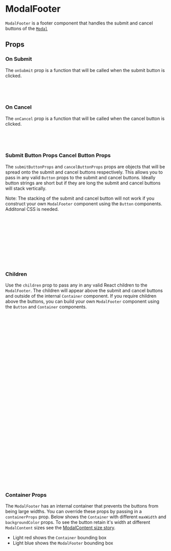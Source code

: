 

# ModalFooter

`ModalFooter` is a footer component that handles the submit and cancel buttons of the [`Modal`](?path=/docs/components-componentlibrary-modal--docs)

<Canvas of={ModalFooterStories.DefaultStory} />

## Props

<Controls of={ModalFooterStories.DefaultStory} />

### On Submit

The `onSubmit` prop is a function that will be called when the submit button is clicked.

<Canvas of={ModalFooterStories.OnSubmit} />

```jsx
import { ModalFooter } from '../../component-library';

<ModalFooter onSubmit={handleOnSubmit} />;
```

### On Cancel

The `onCancel` prop is a function that will be called when the cancel button is clicked.

<Canvas of={ModalFooterStories.OnCancel} />

```jsx
import { ModalFooter } from '../../component-library';

<ModalFooter onCancel={handleOnCancel} />;
```

### Submit Button Props Cancel Button Props

The `submitButtonProps` and `cancelButtonProps` props are objects that will be spread onto the submit and cancel buttons respectively. This allows you to pass in any valid `Button` props to the submit and cancel buttons. Ideally button strings are short but if they are long the submit and cancel buttons will stack vertically.

Note: The stacking of the submit and cancel button will not work if you construct your own `ModalFooter` component using the `Button` components. Additonal CSS is needed.

<Canvas of={ModalFooterStories.SubmitButtonPropsCancelButtonProps} />

```jsx
import { ModalFooter } from '../../component-library';

<ModalFooter
  onSubmit={handleOnSubmit}
  submitButtonProps={{ children: 'I want to approve' }}
  onCancel={handleOnCancel}
  cancelButtonProps={{
    children: 'Cancel this',
  }}
/>;
```

### Children

Use the `children` prop to pass any in any valid React children to the `ModalFooter`. The children will appear above the submit and cancel buttons and outside of the internal `Container` component. If you require children above the buttons, you can build your own `ModalFooter` component using the `Button` and `Container` components.

<Canvas of={ModalFooterStories.Children} />

```jsx
import {
  BlockSize,
  Display,
  FlexDirection,
} from '../../../helpers/constants/design-system';
import {
  ModalFooter,
  Checkbox,
  Container,
  ContainerMaxWidth,
} from '../../component-library';

const [checked, setChecked] = React.useState(false);
const handleCheckboxChange = () => setChecked(!checked);

<ModalFooter
  display={Display.Flex}
  flexDirection={FlexDirection.Column}
  alignItems={AlignItems.flexStart}
  gap={4}
  onSubmit={handleOnSubmit}
  onCancel={handleOnCancel}
>
  <Container
    maxWidth={ContainerMaxWidth.Sm}
    marginLeft="auto"
    marginRight="auto"
    marginBottom={4}
  >
    <Checkbox
      label="I agree to the terms and conditions"
      isChecked={checked}
      onChange={handleCheckboxChange}
    />
  </Container>
</ModalFooter>;
```

### Container Props

The `ModalFooter` has an internal container that prevents the buttons from being large widths. You can override these props by passing in a `containerProps` prop. Below shows the `Container` with different `maxWidth` and `backgroundColor` props. To see the button retain it's width at different `ModalContent` sizes see the [ModalContent size story](?path=/story/components-componentlibrary-modalcontent--size).

- Light red shows the `Container` bounding box
- Light blue shows the `ModalFooter` bounding box

<Canvas of={ModalFooterStories.ContainerProps} />

```jsx
import {
  ModalFooter,
  Box,
  Display,
  FlexDirection,
  BackgroundColor,
  ContainerMaxWidth,
} from '../../component-library';

<Box display={Display.Flex} flexDirection={FlexDirection.Column} gap={4}>
  <ModalFooter
    containerProps={{
      maxWidth: ContainerMaxWidth.Md,
      backgroundColor: BackgroundColor.errorMuted,
    }}
    backgroundColor={BackgroundColor.primaryMuted}
  />
  <ModalFooter
    containerProps={{
      maxWidth: ContainerMaxWidth.Lg,
      backgroundColor: BackgroundColor.errorMuted,
    }}
    backgroundColor={BackgroundColor.primaryMuted}
  />
  <ModalFooter
    containerProps={{
      maxWidth: null,
      backgroundColor: BackgroundColor.errorMuted,
    }}
    backgroundColor={BackgroundColor.primaryMuted}
  />
</Box>;
```
